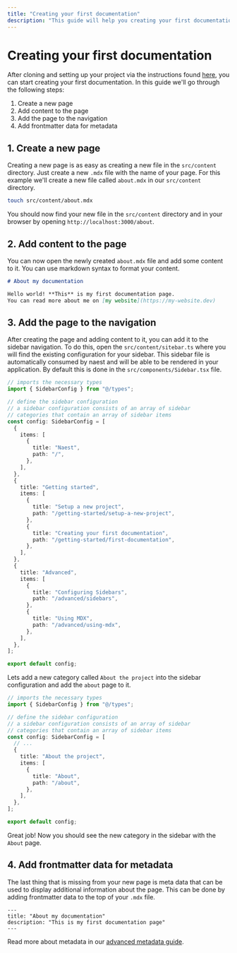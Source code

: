 ```yaml
---
title: "Creating your first documentation"
description: "This guide will help you creating your first documentation with Naest"
---
```


# Creating your first documentation

After cloning and setting up your project via the instructions found [here](/getting-started/setup-a-new-project), you can start creating your first documentation. In this guide we'll go through the following steps:

1. Create a new page
2. Add content to the page
3. Add the page to the navigation
4. Add frontmatter data for metadata

## 1. Create a new page

Creating a new page is as easy as creating a new file in the `src/content` directory. Just create a new `.mdx` file with the name of your page.
For this example we'll create a new file called `about.mdx` in our `src/content` directory.

```bash
touch src/content/about.mdx
```

You should now find your new file in the `src/content` directory and in your browser by opening `http://localhost:3000/about`.

## 2. Add content to the page

You can now open the newly created `about.mdx` file and add some content to it. You can use markdown syntax to format your content.

```md
# About my documentation

Hello world! **This** is my first documentation page.
You can read more about me on [my website](https://my-website.dev)
```

## 3. Add the page to the navigation

After creating the page and adding content to it, you can add it to the sidebar navigation. To do this, open the `src/content/sitebar.ts` where you will find the existing configuration for your sidebar.
This sidebar file is automatically consumed by naest and will be able to be rendered in your application. By default this is done in the `src/components/Sidebar.tsx` file.

```ts
// imports the necessary types
import { SidebarConfig } from "@/types";

// define the sidebar configuration
// a sidebar configuration consists of an array of sidebar
// categories that contain an array of sidebar items
const config: SidebarConfig = [
  {
    items: [
      {
        title: "Naest",
        path: "/",
      },
    ],
  },
  {
    title: "Getting started",
    items: [
      {
        title: "Setup a new project",
        path: "/getting-started/setup-a-new-project",
      },
      {
        title: "Creating your first documentation",
        path: "/getting-started/first-documentation",
      },
    ],
  },
  {
    title: "Advanced",
    items: [
      {
        title: "Configuring Sidebars",
        path: "/advanced/sidebars",
      },
      {
        title: "Using MDX",
        path: "/advanced/using-mdx",
      },
    ],
  },
];

export default config;
```

Lets add a new category called `About the project` into the sidebar configuration and add the `about` page to it.

```ts
// imports the necessary types
import { SidebarConfig } from "@/types";

// define the sidebar configuration
// a sidebar configuration consists of an array of sidebar
// categories that contain an array of sidebar items
const config: SidebarConfig = [
  // ...
  {
    title: "About the project",
    items: [
      {
        title: "About",
        path: "/about",
      },
    ],
  },
];

export default config;
```

Great job! Now you should see the new category in the sidebar with the `About` page.

## 4. Add frontmatter data for metadata

The last thing that is missing from your new page is meta data that can be used to display additional information about the page. This can be done by adding frontmatter data to the top of your `.mdx` file.

```mdx
---
title: "About my documentation"
description: "This is my first documentation page"
---
```

Read more about metadata in our [advanced metadata guide](/advanced/metadata).
